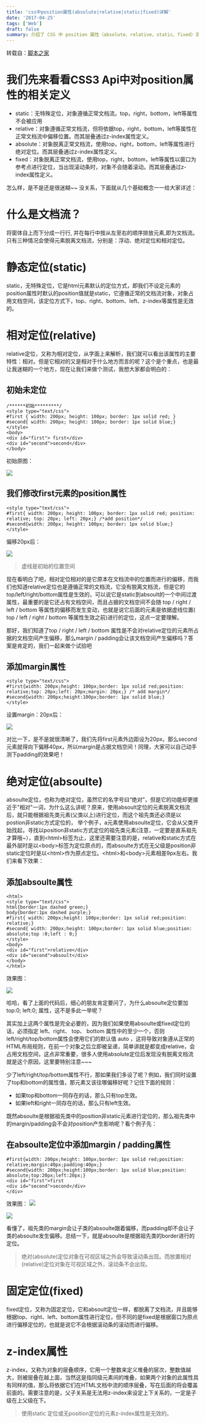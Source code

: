 ```yaml
---
title: 'css中position属性(absolute|relative|static|fixed)详解'
date: '2017-04-25'
tags: ['Web']
draft: false
summary: 介绍了 CSS 中 position 属性（absolute、relative、static、fixed）及 z-index 属性。文档流中三种脱离情况及各定位特点，relative 相对自身文档流位置偏移且占文档空间，absolute 依祖先类非 static 定位，fixed 以窗口为原点定位，z-index 定堆叠层次，无 position 定位的元素 z-index 无效。 
---
```


转载自：[脚本之家](http://www.jb51.net/web/77495.html)

# 我们先来看看CSS3 Api中对position属性的相关定义
- static：无特殊定位，对象遵循正常文档流。top，right，bottom，left等属性不会被应用
- relative：对象遵循正常文档流，但将依据top，right，bottom，left等属性在正常文档流中偏移位置。而其层叠通过z-index属性定义。
- absolute：对象脱离正常文档流，使用top，right，bottom，left等属性进行绝对定位。而其层叠通过z-index属性定义。
- fixed：对象脱离正常文档流，使用top，right，bottom，left等属性以窗口为参考点进行定位，当出现滚动条时，对象不会随着滚动。而其层叠通过z-index属性定义。

怎么样，是不是还是很迷糊~~ 没关系，下面就从几个基础概念一一给大家详述：

# 什么是文档流？
将窗体自上而下分成一行行, 并在每行中按从左至右的顺序排放元素,即为文档流。
只有三种情况会使得元素脱离文档流，分别是：浮动、绝对定位和相对定位。

# 静态定位(static) 
static，无特殊定位，它是html元素默认的定位方式，即我们不设定元素的position属性时默认的position值就是static，它遵循正常的文档流对象，对象占用文档空间，该定位方式下，top、right、bottom、left、z-index等属性是无效的。

# 相对定位(relative)
relative定位，又称为相对定位，从字面上来解析，我们就可以看出该属性的主要特性：相对。但是它相对的又是相对于什么地方而言的呢？这个是个重点，也是最让我迷糊的一个地方，现在让我们来做个测试，我想大家都会明白的：
## 初始未定位
```
/******初始*********/ 
<style type="text/css"> 
#first { width: 200px; height: 100px; border: 1px solid red; } 
#second{ width: 200px; height: 100px; border: 1px solid blue;} 
</style> 
<body> 
<div id="first"> first</div> 
<div id="second">second</div> 
</body>
```
初始原图：

![](http://files.jb51.net/file_images/article/201304/2013040811363243.png)

## 我们修改first元素的position属性
```
<style type="text/css"> 
#first{ width: 200px; height: 100px; border: 1px solid red; position: relative; top: 20px; left: 20px;} /*add position*/ 
#second{width: 200px; height: 100px; border: 1px solid blue;} 
</style> 
```
偏移20px后：

![](http://files.jb51.net/file_images/article/201304/2013040811363244.png)
> 虚线是初始的位置空间

现在看明白了吧，相对定位相对的是它原本在文档流中的位置而进行的偏移，而我们也知道relative定位也是遵循正常的文档流，它没有脱离文档流，但是它的top/left/right/bottom属性是生效的，可以说它是static到absoult的一个中间过渡属性，最重要的是它还占有文档空间，而且占据的文档空间不会随 top / right / left / bottom 等属性的偏移而发生变动，也就是说它后面的元素是依据虚线位置( top / left / right / bottom 等属性生效之前)进行的定位，这点一定要理解。

那好，我们知道了top / right / left / bottom 属性是不会对relative定位的元素所占据的文档空间产生偏移，那么margin / padding会让该文档空间产生偏移吗？答案是肯定的，我们一起来做个试验吧

## 添加margin属性
```
<style type="text/css"> 
#first{width: 200px;height: 100px;border: 1px solid red;position: relative;top: 20px;left: 20px;margin: 20px;} /* add margin*/ 
#second{width: 200px;height:100px;border: 1px solid blue;} 
</style> 
```
设置margin：20px后：

![](http://files.jb51.net/file_images/article/201304/2013040811363245.png)

对比一下，是不是就很清晰了，我们先将first元素外边距设为20px，那么second元素就得向下偏移40px，所以margin是占据文档空间！同理，大家可以自己动手测下padding的效果吧！

# 绝对定位(absoulte) 
absoulte定位，也称为绝对定位，虽然它的名字号曰“绝对”，但是它的功能却更接近于"相对"一词，为什么这么讲呢？原来，使用absoult定位的元素脱离文档流后，就只能根据祖先类元素(父类以上)进行定位，而这个祖先类还必须是以postion非static方式定位的， 举个例子，a元素使用absoulte定位，它会从父类开始找起，寻找以position非static方式定位的祖先类元素(注意，一定要是直系祖先才算哦~），直到&lt;html&gt;标签为止，这里还需要注意的是，relative和static方式在最外层时是以&lt;body&gt;标签为定位原点的，而absoulte方式在无父级是position非static定位时是以&lt;html&gt;作为原点定位。&lt;html&gt;和&lt;body&gt;元素相差9px左右。我们来看下效果：

## 添加absoulte属性
```
<html> 
<style type="text/css"> 
html{border:1px dashed green;} 
body{border:1px dashed purple;} 
#first{ width: 200px;height: 100px;border: 1px solid red;position: relative;} 
#second{ width: 200px;height: 100px;border: 1px solid blue;position: absolute;top :0;left : 0;} 
</style> 
<body> 
<div id="first">relative</div> 
<div id="second">absoult</div> 
</body> 
</html> 
```
效果图：

![](http://files.jb51.net/file_images/article/201304/2013040811363246.png)

哈哈，看了上面的代码后，细心的朋友肯定要问了，为什么absoulte定位要加 top:0; left:0; 属性，这不是多此一举呢？

其实加上这两个属性是完全必要的，因为我们如果使用absoulte或fixed定位的话，必须指定 left、right、 top、 bottom 属性中的至少一个，否则left/right/top/bottom属性会使用它们的默认值 auto ，这将导致对象遵从正常的HTML布局规则，在前一个对象之后立即被呈递，简单讲就是都变成relative，会占用文档空间，这点非常重要，很多人使用absolute定位后发现没有脱离文档流就是这个原因，这里要特别注意~~~

少了left/right/top/bottom属性不行，那如果我们多设了呢？例如，我们同时设置了top和bottom的属性值，那元素又该往哪偏移好呢？记住下面的规则：
- 如果top和bottom一同存在的话，那么只有top生效。
- 如果left和right一同存在的话，那么只有left生效。

既然absoulte是根据祖先类中的position非static元素进行定位的，那么祖先类中的margin/padding会不会对position产生影响呢？看个例子先：

## 在absoulte定位中添加margin / padding属性
```
#first{width: 200px;height: 100px;border: 1px solid red;position: relative;margin:40px;padding:40px;} 
#second{width: 200px;height:100px;border: 1px solid blue;position: absolute;top:20px;left:20px;} 
<div id="first">first 
<div id="second">second</div> 
</div> 
```
效果图：
![](http://files.jb51.net/file_images/article/201304/2013040811363247.png)

![](http://files.jb51.net/file_images/article/201304/2013040811363248.png) 

看懂了，祖先类的margin会让子类的absoulte跟着偏移，而padding却不会让子类的absoulte发生偏移。总结一下，就是absoulte是根据祖先类的border进行的定位。
> 绝对(absolute)定位对象在可视区域之外会导致滚动条出现。而放置相对(relative)定位对象在可视区域之外，滚动条不会出现。

# 固定定位(fixed)
fixed定位，又称为固定定位，它和absoult定位一样，都脱离了文档流，并且能够根据top、right、left、bottom属性进行定位，但不同的是fixed是根据窗口为原点进行偏移定位的，也就是说它不会根据滚动条的滚动而进行偏移。

# z-index属性
z-index，又称为对象的层叠顺序，它用一个整数来定义堆叠的层次，整数值越大，则被层叠在越上面，当然这是指同级元素间的堆叠，如果两个对象的此属性具有同样的值，那么将依据它们在HTML文档中流的顺序层叠，写在后面的将会覆盖前面的。需要注意的是，父子关系是无法用z-index来设定上下关系的，一定是子级在上父级在下。

> 使用static 定位或无position定位的元素z-index属性是无效的。